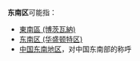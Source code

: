 {{方位區劃}}
'''东南区'''可能指：
*[[東南區_(博茨瓦納)|東南區 (博茨瓦納)]]
*[[东南区_(华盛顿特区)|东南区 (华盛顿特区)]]
*[[中国东南地区|中国东南地区]]，对中国东南部的称呼
{{Disambiguation|D|Cat=三字區名消歧義}}